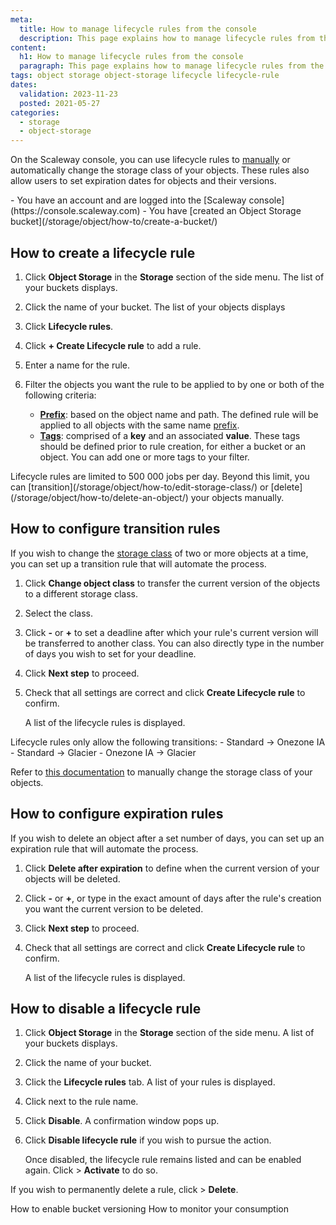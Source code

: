```yaml
---
meta:
  title: How to manage lifecycle rules from the console
  description: This page explains how to manage lifecycle rules from the console
content:
  h1: How to manage lifecycle rules from the console
  paragraph: This page explains how to manage lifecycle rules from the console
tags: object storage object-storage lifecycle lifecycle-rule 
dates:
  validation: 2023-11-23
  posted: 2021-05-27
categories:
  - storage
  - object-storage
---
```


On the Scaleway console, you can use lifecycle rules to [manually](/storage/object/how-to/edit-storage-class/) or automatically change the storage class of your objects. These rules also allow users to set expiration dates for objects and their versions.

<Macro id="iam-requirements" />

<Message type="requirement">
  - You have an account and are logged into the [Scaleway console](https://console.scaleway.com)
  - You have [created an Object Storage bucket](/storage/object/how-to/create-a-bucket/)
</Message>

## How to create a lifecycle rule
1. Click **Object Storage** in the **Storage** section of the side menu. The list of your buckets displays.
2. Click the name of your bucket. The list of your objects displays
3. Click **Lifecycle rules**.
4. Click **+ Create Lifecycle rule** to add a rule.
5. Enter a name for the rule.
6. Filter the objects you want the rule to be applied to by one or both of the following criteria:
    - [**Prefix**](/storage/object/concepts/#prefix): based on the object name and path. The defined rule will be applied to all objects with the same name [prefix](/storage/object/concepts/#prefix).
    - [**Tags**](/storage/object/concepts/#tags): comprised of a **key** and an associated **value**. These tags should be defined prior to rule creation, for either a bucket or an object. You can add one or more tags to your filter.

    <Lightbox src="scaleway-transition-rules.webp" alt="" />

<Message type="important">
  Lifecycle rules are limited to 500 000 jobs per day. Beyond this limit, you can [transition](/storage/object/how-to/edit-storage-class/) or [delete](/storage/object/how-to/delete-an-object/) your objects manually. 
</Message>

## How to configure transition rules

If you wish to change the [storage class](/storage/object/concepts/#storage-class) of two or more objects at a time, you can set up a transition rule that will automate the process.

1. Click <Icon name="toggle" /> **Change object class** to transfer the current version of the objects to a different storage class.
2. Select the class.
3. Click **-** or **+** to set a deadline after which your rule's current version will be transferred to another class. You can also directly type in the number of days you wish to set for your deadline.
4. Click **Next step** to proceed.
5. Check that all settings are correct and click **Create Lifecycle rule** to confirm.

    A list of the lifecycle rules is displayed.

<Message type="important">
  Lifecycle rules only allow the following transitions:
  - Standard -> Onezone IA
  - Standard -> Glacier
  - Onezone IA -> Glacier

  Refer to [this documentation](/storage/object/how-to/edit-storage-class/) to manually change the storage class of your objects.
</Message>

## How to configure expiration rules

If you wish to delete an object after a set number of days, you can set up an expiration rule that will automate the process.

1. Click <Icon name="toggle" /> **Delete after expiration** to define when the current version of your objects will be deleted.
2. Click **-** or **+**, or type in the exact amount of days after the rule's creation you want the current version to be deleted.
3. Click **Next step** to proceed.
4. Check that all settings are correct and click **Create Lifecycle rule** to confirm.

    A list of the lifecycle rules is displayed.


## How to disable a lifecycle rule

1. Click **Object Storage** in the **Storage** section of the side menu. A list of your buckets displays.
2. Click the name of your bucket.
3. Click the **Lifecycle rules** tab. A list of your rules is displayed.
4. Click <Icon name="more" /> next to the rule name.
5. Click **Disable**. A confirmation window pops up.
6. Click **Disable lifecycle rule** if you wish to pursue the action.

    Once disabled, the lifecycle rule remains listed and can be enabled again. Click <Icon name="more" /> > **Activate** to do so.

If you wish to permanently delete a rule, click  <Icon name="more" /> > **Delete**.

<Navigation title="See Also">
  <PreviousButton to="/storage/object/how-to/enable-bucket-versioning/">How to enable bucket versioning</PreviousButton>
  <NextButton to="/storage/object/how-to/monitor-consumption/">How to monitor your consumption</NextButton>
</Navigation>
